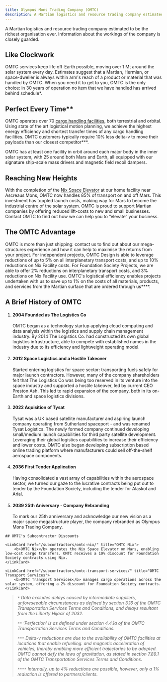 ```yaml
---
title: Olympus Mons Trading Company (OMTC)
description: A Martian logistics and resource trading company estimated to be the richest organisation ever. Information about the workings of the company is closely guarded.
---
```



A Martian logistics and resource trading company estimated to be the richest organisation ever. Information about the workings of the company is closely guarded.

## Like Clockwork
OMTC services keep life off-Earth possible, moving over 1 Mt around the solar system every day. Estimates suggest that a Martian, Hermian, or space-dweller is always within arm's reach of a product or material that was handled by OMTC. When you need it to get to you, OMTC is the only choice: in 30 years of operation no item that we have handled has arrived behind schedule*.

## Perfect Every Time**
OMTC operates over 70 [cargo handling facilities](/subcontractors/omtc-transport-services/), both terrestrial and orbital. Using state of the art logistical motion planning, we achieve the highest energy efficiency and shortest transfer times of any cargo handling facilities. OMTC customers typically require 10% less delta-v to move their payloads than our closest competitor***.

OMTC has at least one facility in orbit around each major body in the inner solar system, with 25 around both Mars and Earth, all equipped with our signature ship-scale mass drivers and magnetic field recoil dampers.

## Reaching New Heights
With the completion of the [Nix Space Elevator](/subcontractors/omtc-nix/) at our home facility near Ascreaus Mons, OMTC now handles 85% of transport on and off Mars. This investment has toppled launch costs, making way for Mars to become the industrial centre of the solar system. OMTC is proud to support Martian companies by offering reduced lift-costs to new and small businesses. Contact OMTC to find out how we can help you to “elevate” your business.

## The OMTC Advantage
OMTC is more than just shipping: contact us to find out about our mega-structures experience and how it can help to maximise the returns from your project. For independent projects, OMTC Design is able to leverage reductions of up to 5% on all interplanetary transport costs, and up to 10% reductions on Nix Facility costs. For Foundation Society Projects, we are able to offer 2% reductions on interplanetary transport costs, and 3% reductions on Nix Facility use. OMTC's logistical efficiency enables projects undertaken with us to save up to 1% on the costs of all materials, products, and services from the Martian surface that are ordered through us****.

## A Brief History of OMTC

<Steps>

1. #### 2004 Founded as The Logistics Co
    OMTC began as a technology startup applying cloud computing and data analysis within the logistics and supply chain management industry. By 2014 The Logistics Co. had constructed its own global logistics infrastructure, able to compete with established names in the industry due to its efficiency and lightweight operating model.

2. #### 2012 Space Logistics and a Hostile Takeover
    Started entering logistics for space sector: transporting fuels safely for major launch contractors. However, many of the company shareholders felt that The Logistics Co was being too reserved in its venture into the space industry and supported a hostile takeover, led by current CEO Preston Ash. This led to rapid expansion of the company, both in its on-Earth and space logistics divisions.

3. #### 2022 Aquisition of Tysat
    Tysat was a UK based satellite manufacturer and aspiring launch company operating from Sutherland spaceport - and was renamed Tysat Logistics. The newly formed company continued developing small/medium launch capabilities for third party satellite development. Leveraging their global logistics capabilities to increase their efficiency and lower costs. OMTC also began developing subscription based online trading platform where manufacturers could sell off-the-shelf aerospace components.

4. #### 2036 First Tender Application
    Having consolidated a vast array of capabilities within the aerospace sector, we turned our gaze to the lucrative contracts being put out to tender by the Foundation Society, including the tender for Alaskol and Arial.

5. #### 2039 25th Aniversary - Company Rebranding
    To mark our 25th anniversary and acknowledge our new vision as a major space megastructure player, the company rebranded as Olympus Mons Trading Company.
</Steps>

    ## OMTC's Subcontractor Discounts

    <LinkCard href="/subcontractors/omtc-nix/" title="OMTC Nix">
        <b>OMTC Nix</b> operates the Nix Space Elevator on Mars, enabling low-cost cargo transfers. OMTC receives a 10% discount for Foundation Society contracts using Nix.
    </LinkCard>

    <LinkCard href="/subcontractors/omtc-transport-services/" title="OMTC Transport Services">
        <b>OMTC Transport Services</b> manages cargo operations across the solar system, offering a 2% discount for Foundation Society contracts.
    </LinkCard>

>*`*` Data excludes delays caused by intermediate suppliers, unforeseeable circumstances as defined by section 3.16 of the OMTC Transportation Services Terms and Conditions, and delays resultant from the Liberty Hijack of 2032.*
>
> *`**` ‘Perfection' is as defined under section 4.4.1a of the OMTC Transportation Services Terms and Conditions.*
>
> *`***` Delta-v reductions are due to the availability of OMTC facilities at locations that enable refuelling. and magnetic acceleration of vehicles, thereby enabling more efficient trajectories to be adopted. OMTC cannot defy the laws of gravitation, as stated in section 7.89.1 of the OMTC Transportation Services Terms and Conditions.*
>
> *`****` Internally, up to 4% reductions are possible, however, only a 1% reduction is offered to partners/clients.*